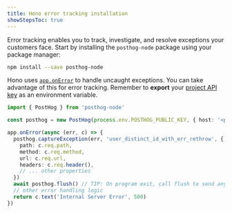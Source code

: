 ```yaml
---
title: Hono error tracking installation
showStepsToc: true
---
```




<Steps>
<Step title="Install PostHog Node.js SDK" badge="required">

Error tracking enables you to track, investigate, and resolve exceptions your customers face. Start by installing the `posthog-node` package using your package manager:
```bash
npm install --save posthog-node
```

</Step>
<Step title="Exception handling example" badge="required">

Hono uses [`app.onError`](https://hono.dev/docs/api/exception#handling-httpexception) to handle uncaught exceptions. You can take advantage of this for error tracking. Remember to **export** your [project API key](https://app.posthog.com/settings/project#variables) as an environment variable.

```ts file=index.ts
import { PostHog } from 'posthog-node'

const posthog = new PostHog(process.env.POSTHOG_PUBLIC_KEY, { host: '<ph_client_api_host>' })

app.onError(async (err, c) => {
  posthog.captureException(err, 'user_distinct_id_with_err_rethrow', {
    path: c.req.path,
    method: c.req.method,
    url: c.req.url,
    headers: c.req.header(),
    // ... other properties
  })
  await posthog.flush() // TIP: On program exit, call flush to send any remaining events
  // other error handling logic
  return c.text('Internal Server Error', 500)
})
```

</Step>

<StepVerifyErrorTracking />


<Step title="Upload source maps" badge="required">

<StepUploadSourceMaps urlPath="cli" />

</Step>


</Steps>
